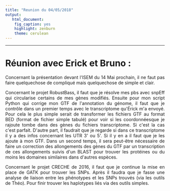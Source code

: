 ```yaml
---
title: "Reunion du 04/05/2018"
output:
   html_document: 
    fig_caption: yes
    highlight: zenburn
    theme: cerulean
---
```


* * * * *

# Réunion avec Erick et  Bruno :

<p style="text-align:justify";>Concernant la présentation devant l'ISEM du 14 Mai prochain, il ne faut pas faire quelquechose de compliqué mais quelquechose de simple et clair.</p>

<p style="text-align:justify";>Concernant le projet RobustBass, il faut que je résolve mes pbs avec snpEff qui circularise certains de mes gènes modifiés. Ensuite pour mon script Python qui corrige mon GTF de l'annotation du génome, il faut que je contrôle dans un premier temps avec le transcriptome qu'Érick m'a envoyé. Pour cela le plus simple serait de transformer les fichiers GTF au format BED (format de fichier simple tabulé) pour voir si les coordonnéesque je rajoute tombe dans des gènes du fichiers transcriptome. Si c'est la cas c'est parfait. D'autre part, il faudrait que je regarde si dans ce transcriptome il y a des infos concernant les UTR 3' ou 5'. Si il y en a il faut que je les ajoute à mon GTF. Dans un second temps, il sera peut-être nécessaire de faire un correction des allongements des gènes du GTF par un transcription de ces allongements suivis d'un BLAST pour trouver les protéines ou du moins les domaines similaires dans d'autres espèces.</p>

<p style="text-align:justify";>Concernant le projet CRECHE de 2016, il faut que je continue la mise en place de GATK pour trouver les SNPs. Après il faudra que je fasse une analyse de liaison entre les phénotypes et les SNPs trouvés (via les outils de Théo). Pour finir trouver les haplotypes liés via des outils simples.</p>
